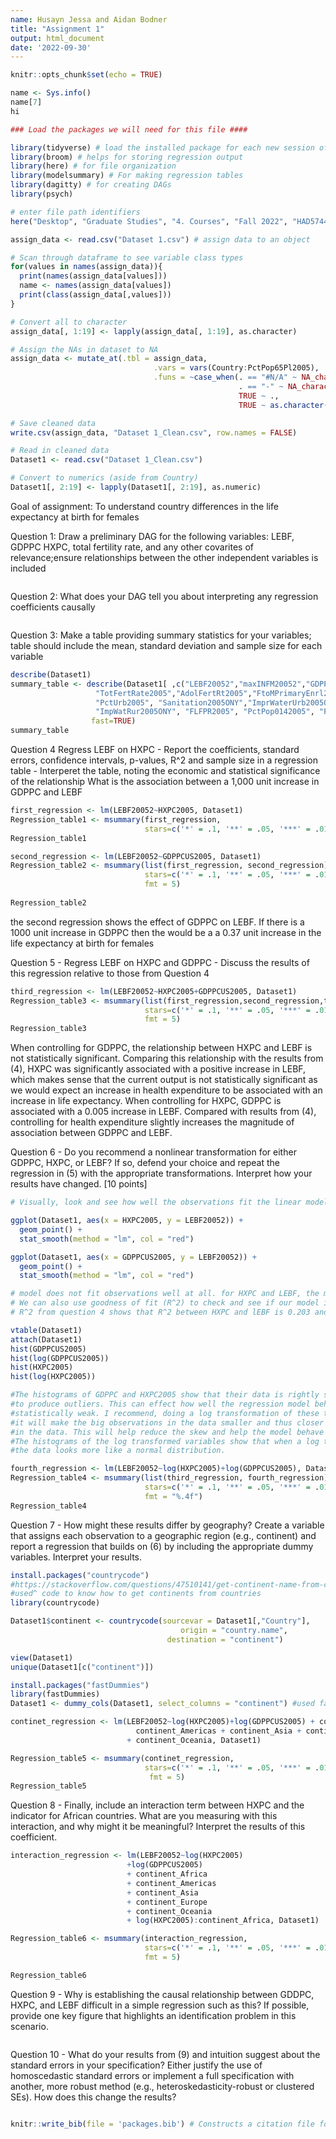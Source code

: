 ```yaml
---
name: Husayn Jessa and Aidan Bodner
title: "Assignment 1"
output: html_document
date: '2022-09-30'
---
```


```r
knitr::opts_chunk$set(echo = TRUE)
```

```r

name <- Sys.info()
name[7]
hi

### Load the packages we will need for this file ####

library(tidyverse) # load the installed package for each new session of R
library(broom) # helps for storing regression output
library(here) # for file organization
library(modelsummary) # For making regression tables
library(dagitty) # for creating DAGs
library(psych)

# enter file path identifiers
here("Desktop", "Graduate Studies", "4. Courses", "Fall 2022", "HAD5744H", "Assignments", "Assignment 1")

assign_data <- read.csv("Dataset 1.csv") # assign data to an object

```

```r

# Scan through dataframe to see variable class types
for(values in names(assign_data)){
  print(names(assign_data[values]))
  name <- names(assign_data[values])
  print(class(assign_data[,values]))
}

# Convert all to character
assign_data[, 1:19] <- lapply(assign_data[, 1:19], as.character)

# Assign the NAs in dataset to NA
assign_data <- mutate_at(.tbl = assign_data, 
                                .vars = vars(Country:PctPop65Pl2005), 
                                .funs = ~case_when(. == "#N/A" ~ NA_character_,
                                                   . == "-" ~ NA_character_,
                                                   TRUE ~ .,
                                                   TRUE ~ as.character(NA_character_)))

# Save cleaned data
write.csv(assign_data, "Dataset 1_Clean.csv", row.names = FALSE)

# Read in cleaned data
Dataset1 <- read.csv("Dataset 1_Clean.csv")

# Convert to numerics (aside from Country)
Dataset1[, 2:19] <- lapply(Dataset1[, 2:19], as.numeric)
```



Goal of assignment: To understand country differences in the life expectancy at birth for females

Question 1: Draw a preliminary DAG for the following variables: LEBF, GDPPC
 HXPC, total fertility rate, and any other covarites of relevance;ensure
relationships between the other independent variables is included
```r

```


Question 2: What does your DAG tell you about interpreting any regression coefficients
causally 
```r

```

Question 3: Make a table providing summary statistics for your variables;
table should include the mean, standard deviation and sample size for each variable
```r
describe(Dataset1)
summary_table <- describe(Dataset1[ ,c("LEBF20052","maxINFM20052","GDPPCUS2005", "HXPC2005","PctHXPUB2005",
                   "TotFertRate2005","AdolFertRt2005","FtoMPrimaryEnrl2005ONY",
                   "PctUrb2005", "Sanitation2005ONY","ImprWaterUrb2005ONY",
                   "ImpWatRur2005ONY", "FLFPR2005", "PctPop0142005", "PctPop65Pl2005")],
                  fast=TRUE) 
summary_table
```

Question 4 Regress LEBF on HXPC - Report the coefficients, standard errors, confidence
intervals, p-values, R^2 and sample size in a regression table - Interperet the table, 
noting the economic and statistical significance of the relationship
What is the association between a 1,000 unit increase in GDPPC and LEBF
```r
first_regression <- lm(LEBF20052~HXPC2005, Dataset1)
Regression_table1 <- msummary(first_regression, 
                              stars=c('*' = .1, '**' = .05, '***' = .01))         
Regression_table1
```


```r
second_regression <- lm(LEBF20052~GDPPCUS2005, Dataset1)
Regression_table2 <- msummary(list(first_regression, second_regression),
                              stars=c('*' = .1, '**' = .05, '***' = .01),
                              fmt = 5)
        
Regression_table2 
```
the second regression shows the effect of GDPPC on LEBF. If there is a 1000 unit increase
in GDPPC then the would be a a 0.37 unit increase in the life expectancy at birth for females





Question 5 - Regress LEBF on HXPC and GDPPC - Discuss the results of this regression relative
to those from Question 4
```r

third_regression <- lm(LEBF20052~HXPC2005+GDPPCUS2005, Dataset1)
Regression_table3 <- msummary(list(first_regression,second_regression,third_regression), 
                              stars=c('*' = .1, '**' = .05, '***' = .01),
                              fmt = 5)
Regression_table3
```
When controlling for GDPPC, the relationship between HXPC and LEBF is not statistically significant. Comparing this relationship with the results from (4), HXPC was significantly associated with a positive increase in LEBF, which makes sense that the current output is not statistically significant as we would expect an increase in health expenditure to be associated with an increase in life expectancy.
When controlling for HXPC, GDPPC is associated with a 0.005 increase in LEBF. Compared with results from (4), controlling for health expenditure slightly increases the magnitude of association between GDPPC and LEBF.



Question 6 - Do you recommend a nonlinear transformation for either GDPPC, HXPC, or LEBF? If so, defend your choice and repeat the regression in (5) with the appropriate transformations. Interpret how your results have changed. [10 points]
```r

# Visually, look and see how well the observations fit the linear model

ggplot(Dataset1, aes(x = HXPC2005, y = LEBF20052)) + 
  geom_point() +
  stat_smooth(method = "lm", col = "red")

ggplot(Dataset1, aes(x = GDPPCUS2005, y = LEBF20052)) + 
  geom_point() +
  stat_smooth(method = "lm", col = "red")

# model does not fit observations well at all. for HXPC and LEBF, the majority of the observations are centred around 1
# We can also use goodness of fit (R^2) to check and see if our model is fitting the data
# R^2 from question 4 shows that R^2 between HXPC and lEBF is 0.203 and R^2 between GDPPC and LEBF is 0.256 numerically indicating that the fit can likely be improved.

vtable(Dataset1)
attach(Dataset1)
hist(GDPPCUS2005)        
hist(log(GDPPCUS2005))
hist(HXPC2005)
hist(log(HXPC2005))

#The histograms of GDPPC and HXPC2005 show that their data is rightly skewed and thus is likely 
#to produce outliers. This can effect how well the regression model behaves and make it 
#statistically weak. I recommend, doing a log transformation of these two variables because
#it will make the big observations in the data smaller and thus closer to the other variables 
#in the data. This will help reduce the skew and help the model behave more effectively.
#The histograms of the log transformed variables show that when a log transformation is performed
#the data looks more like a normal distribution. 

```

```r
fourth_regression <- lm(LEBF20052~log(HXPC2005)+log(GDPPCUS2005), Dataset1)
Regression_table4 <- msummary(list(third_regression, fourth_regression), 
                              stars=c('*' = .1, '**' = .05, '***' = .01),
                              fmt = "%.4f")
Regression_table4
```

Question 7 - How might these results differ by geography? Create a variable that assigns each observation to a geographic region (e.g., continent) and report a regression that builds on (6) by including the appropriate dummy variables. Interpret your results.
```r

install.packages("countrycode") 
#https://stackoverflow.com/questions/47510141/get-continent-name-from-country-name-in-r
#used^ code to know how to get continents from countries
library(countrycode)

Dataset1$continent <- countrycode(sourcevar = Dataset1[,"Country"],
                                      origin = "country.name",
                                   destination = "continent")

view(Dataset1)
unique(Dataset1[c("continent")])

install.packages("fastDummies")
library(fastDummies)
Dataset1 <- dummy_cols(Dataset1, select_columns = "continent") #used fast dummies to make dummy variables

continet_regression <- lm(LEBF20052~log(HXPC2005)+log(GDPPCUS2005) + continent_Africa +
                            continent_Americas + continent_Asia + continent_Europe
                          + continent_Oceania, Dataset1)

Regression_table5 <- msummary(continet_regression,
                              stars=c('*' = .1, '**' = .05, '***' = .01),
                               fmt = 5)
Regression_table5

```


Question 8 - Finally, include an interaction term between HXPC and the indicator for African countries. What are you measuring with this interaction, and why might it be meaningful? Interpret the results of this coefficient. 
```r
interaction_regression <- lm(LEBF20052~log(HXPC2005) 
                          +log(GDPPCUS2005) 
                          + continent_Africa 
                          + continent_Americas 
                          + continent_Asia 
                          + continent_Europe
                          + continent_Oceania 
                          + log(HXPC2005):continent_Africa, Dataset1)

Regression_table6 <- msummary(interaction_regression,
                              stars=c('*' = .1, '**' = .05, '***' = .01),
                              fmt = 5)

Regression_table6
```


Question 9 - Why is establishing the causal relationship between GDDPC, HXPC, and LEBF difficult in a simple regression such as this? If possible, provide one key figure that highlights an identification problem in this scenario.
```r

```



Question 10 - What do your results from (9) and intuition suggest about the standard errors in your specification? Either justify the use of homoscedastic standard errors or implement a full specification with another, more robust method (e.g., heteroskedasticity-robust or clustered SEs). How does this change the results?
```r

```


```r
knitr::write_bib(file = 'packages.bib') # Constructs a citation file for all packages used in this lecture. 

```




